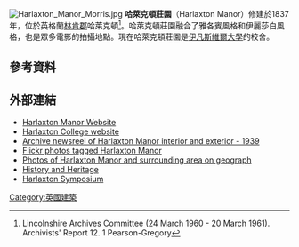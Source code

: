 {{coord|52|52|50.56|N|0|40|16.67|W|type:landmark|display=title}}
[[File:Harlaxton_Manor_Morris.jpg|thumb]]
'''哈萊克頓莊園'''（Harlaxton Manor）修建於1837年，位於英格蘭[[林肯郡|林肯郡]]哈萊克頓<ref>Lincolnshire Archives Committee (24 March 1960 - 20 March 1961).  Archivists' Report 12.  1 Pearson-Gregory</ref>。哈萊克頓莊園融合了雅各賓風格和伊麗莎白風格，也是眾多電影的拍攝地點。現在哈萊克頓莊園是[[伊凡斯維爾大學|伊凡斯維爾大學]]的校舍。
==參考資料==
{{reflist}}
==外部連結==
{{Commons category|Harlaxton Manor}}
* [http://www.harlaxton.co.uk/ Harlaxton Manor Website]{{Wayback|url=http://www.harlaxton.co.uk/ |date=20160304111231 }}
* [http://www.harlaxton.ac.uk/ Harlaxton College website]{{Wayback|url=http://www.harlaxton.ac.uk/ |date=20160305020401 }}
* [http://www.britishpathe.com/record.php?id=37171 Archive newsreel of Harlaxton Manor interior and exterior - 1939]{{Dead link}}
* [http://www.flickr.com/search/?q=Harlaxton+Manor Flickr photos tagged Harlaxton Manor]
* [http://www.geograph.org.uk/search.php?i=3821125 Photos of Harlaxton Manor and surrounding area on geograph]
* [https://web.archive.org/web/20070118005738/http://web.harlaxton.ac.uk/harlaxton/history/index.cfm History and Heritage]
* [http://www.harlaxton.org.uk Harlaxton Symposium]{{Wayback|url=http://www.harlaxton.org.uk/ |date=20200611153818 }}
[[Category:英國建築|Category:英國建築]]